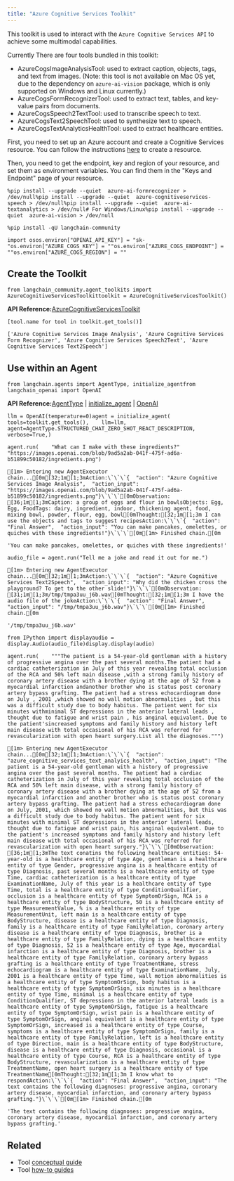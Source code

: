 ```yaml
---
title: "Azure Cognitive Services Toolkit"
---
```


This toolkit is used to interact with the `Azure Cognitive Services API` to achieve some multimodal capabilities.

Currently There are four tools bundled in this toolkit:

* AzureCogsImageAnalysisTool: used to extract caption, objects, tags, and text from images. (Note: this tool is not available on Mac OS yet, due to the dependency on `azure-ai-vision` package, which is only supported on Windows and Linux currently.)
* AzureCogsFormRecognizerTool: used to extract text, tables, and key-value pairs from documents.
* AzureCogsSpeech2TextTool: used to transcribe speech to text.
* AzureCogsText2SpeechTool: used to synthesize text to speech.
* AzureCogsTextAnalyticsHealthTool: used to extract healthcare entities.

First, you need to set up an Azure account and create a Cognitive Services resource. You can follow the instructions [here](https://docs.microsoft.com/en-us/azure/cognitive-services/cognitive-services-apis-create-account?tabs=multiservice%2Cwindows) to create a resource.

Then, you need to get the endpoint, key and region of your resource, and set them as environment variables. You can find them in the "Keys and Endpoint" page of your resource.

```
%pip install --upgrade --quiet  azure-ai-formrecognizer > /dev/null%pip install --upgrade --quiet  azure-cognitiveservices-speech > /dev/null%pip install --upgrade --quiet  azure-ai-textanalytics > /dev/null# For Windows/Linux%pip install --upgrade --quiet  azure-ai-vision > /dev/null
```

```
%pip install -qU langchain-community
```

```
import osos.environ["OPENAI_API_KEY"] = "sk-"os.environ["AZURE_COGS_KEY"] = ""os.environ["AZURE_COGS_ENDPOINT"] = ""os.environ["AZURE_COGS_REGION"] = ""
```

## Create the Toolkit

```
from langchain_community.agent_toolkits import AzureCognitiveServicesToolkittoolkit = AzureCognitiveServicesToolkit()
```

**API Reference:**[AzureCognitiveServicesToolkit](https://python.langchain.com/api_reference/community/agent_toolkits/langchain_community.agent_toolkits.azure_cognitive_services.AzureCognitiveServicesToolkit.html)

```
[tool.name for tool in toolkit.get_tools()]
```

```
['Azure Cognitive Services Image Analysis', 'Azure Cognitive Services Form Recognizer', 'Azure Cognitive Services Speech2Text', 'Azure Cognitive Services Text2Speech']
```

## Use within an Agent

```
from langchain.agents import AgentType, initialize_agentfrom langchain_openai import OpenAI
```

**API Reference:**[AgentType](https://python.langchain.com/api_reference/langchain/agents/langchain.agents.agent_types.AgentType.html) | [initialize\_agent](https://python.langchain.com/api_reference/langchain/agents/langchain.agents.initialize.initialize_agent.html) | [OpenAI](https://python.langchain.com/api_reference/openai/llms/langchain_openai.llms.base.OpenAI.html)

```
llm = OpenAI(temperature=0)agent = initialize_agent(    tools=toolkit.get_tools(),    llm=llm,    agent=AgentType.STRUCTURED_CHAT_ZERO_SHOT_REACT_DESCRIPTION,    verbose=True,)
```

```
agent.run(    "What can I make with these ingredients?"    "https://images.openai.com/blob/9ad5a2ab-041f-475f-ad6a-b51899c50182/ingredients.png")
```

```
[1m> Entering new AgentExecutor chain...[0m[32;1m[1;3mAction:\`\`\`{  "action": "Azure Cognitive Services Image Analysis",  "action_input": "https://images.openai.com/blob/9ad5a2ab-041f-475f-ad6a-b51899c50182/ingredients.png"}\`\`\`[0mObservation: [36;1m[1;3mCaption: a group of eggs and flour in bowlsObjects: Egg, Egg, FoodTags: dairy, ingredient, indoor, thickening agent, food, mixing bowl, powder, flour, egg, bowl[0mThought:[32;1m[1;3m I can use the objects and tags to suggest recipesAction:\`\`\`{  "action": "Final Answer",  "action_input": "You can make pancakes, omelettes, or quiches with these ingredients!"}\`\`\`[0m[1m> Finished chain.[0m
```

```
'You can make pancakes, omelettes, or quiches with these ingredients!'
```

```
audio_file = agent.run("Tell me a joke and read it out for me.")
```

```
[1m> Entering new AgentExecutor chain...[0m[32;1m[1;3mAction:\`\`\`{  "action": "Azure Cognitive Services Text2Speech",  "action_input": "Why did the chicken cross the playground? To get to the other slide!"}\`\`\`[0mObservation: [31;1m[1;3m/tmp/tmpa3uu_j6b.wav[0mThought:[32;1m[1;3m I have the audio file of the jokeAction:\`\`\`{  "action": "Final Answer",  "action_input": "/tmp/tmpa3uu_j6b.wav"}\`\`\`[0m[1m> Finished chain.[0m
```

```
'/tmp/tmpa3uu_j6b.wav'
```

```
from IPython import displayaudio = display.Audio(audio_file)display.display(audio)
```

```
agent.run(    """The patient is a 54-year-old gentleman with a history of progressive angina over the past several months.The patient had a cardiac catheterization in July of this year revealing total occlusion of the RCA and 50% left main disease ,with a strong family history of coronary artery disease with a brother dying at the age of 52 from a myocardial infarction andanother brother who is status post coronary artery bypass grafting. The patient had a stress echocardiogram done on July , 2001 ,which showed no wall motion abnormalities , but this was a difficult study due to body habitus. The patient went for six minutes withminimal ST depressions in the anterior lateral leads , thought due to fatigue and wrist pain , his anginal equivalent. Due to the patient'sincreased symptoms and family history and history left main disease with total occasional of his RCA was referred for revascularization with open heart surgery.List all the diagnoses.""")
```

```
[1m> Entering new AgentExecutor chain...[0m[32;1m[1;3mAction:\`\`\`{  "action": "azure_cognitive_services_text_analyics_health",  "action_input": "The patient is a 54-year-old gentleman with a history of progressive angina over the past several months. The patient had a cardiac catheterization in July of this year revealing total occlusion of the RCA and 50% left main disease, with a strong family history of coronary artery disease with a brother dying at the age of 52 from a myocardial infarction and another brother who is status post coronary artery bypass grafting. The patient had a stress echocardiogram done on July, 2001, which showed no wall motion abnormalities, but this was a difficult study due to body habitus. The patient went for six minutes with minimal ST depressions in the anterior lateral leads, thought due to fatigue and wrist pain, his anginal equivalent. Due to the patient's increased symptoms and family history and history left main disease with total occasional of his RCA was referred for revascularization with open heart surgery."}\`\`\`[0mObservation: [36;1m[1;3mThe text conatins the following healthcare entities: 54-year-old is a healthcare entity of type Age, gentleman is a healthcare entity of type Gender, progressive angina is a healthcare entity of type Diagnosis, past several months is a healthcare entity of type Time, cardiac catheterization is a healthcare entity of type ExaminationName, July of this year is a healthcare entity of type Time, total is a healthcare entity of type ConditionQualifier, occlusion is a healthcare entity of type SymptomOrSign, RCA is a healthcare entity of type BodyStructure, 50 is a healthcare entity of type MeasurementValue, % is a healthcare entity of type MeasurementUnit, left main is a healthcare entity of type BodyStructure, disease is a healthcare entity of type Diagnosis, family is a healthcare entity of type FamilyRelation, coronary artery disease is a healthcare entity of type Diagnosis, brother is a healthcare entity of type FamilyRelation, dying is a healthcare entity of type Diagnosis, 52 is a healthcare entity of type Age, myocardial infarction is a healthcare entity of type Diagnosis, brother is a healthcare entity of type FamilyRelation, coronary artery bypass grafting is a healthcare entity of type TreatmentName, stress echocardiogram is a healthcare entity of type ExaminationName, July, 2001 is a healthcare entity of type Time, wall motion abnormalities is a healthcare entity of type SymptomOrSign, body habitus is a healthcare entity of type SymptomOrSign, six minutes is a healthcare entity of type Time, minimal is a healthcare entity of type ConditionQualifier, ST depressions in the anterior lateral leads is a healthcare entity of type SymptomOrSign, fatigue is a healthcare entity of type SymptomOrSign, wrist pain is a healthcare entity of type SymptomOrSign, anginal equivalent is a healthcare entity of type SymptomOrSign, increased is a healthcare entity of type Course, symptoms is a healthcare entity of type SymptomOrSign, family is a healthcare entity of type FamilyRelation, left is a healthcare entity of type Direction, main is a healthcare entity of type BodyStructure, disease is a healthcare entity of type Diagnosis, occasional is a healthcare entity of type Course, RCA is a healthcare entity of type BodyStructure, revascularization is a healthcare entity of type TreatmentName, open heart surgery is a healthcare entity of type TreatmentName[0mThought:[32;1m[1;3m I know what to respondAction:\`\`\`{  "action": "Final Answer",  "action_input": "The text contains the following diagnoses: progressive angina, coronary artery disease, myocardial infarction, and coronary artery bypass grafting."}\`\`\`[0m[1m> Finished chain.[0m
```

```
'The text contains the following diagnoses: progressive angina, coronary artery disease, myocardial infarction, and coronary artery bypass grafting.'
```

## Related

* Tool [conceptual guide](/src/oss/concepts/tools)
* Tool [how-to guides](/src/oss/how_to/#tools)
